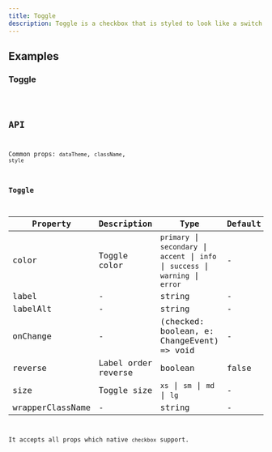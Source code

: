 ```yaml
---
title: Toggle
description: Toggle is a checkbox that is styled to look like a switch button.
---
```


## Examples

### Toggle

<code src="./demo/basic.tsx" />

## API

Common props: `dataTheme`, `className`, `style`

### Toggle

| Property | Description | Type | Default |
| --- | --- | --- | --- |
| color | Toggle color | `primary` \| `secondary` \| `accent` \| `info` \| `success` \| `warning` \| `error` | - |
| label | - | string | - |
| labelAlt | - | string | - |
| onChange | - | (checked: boolean, e: ChangeEvent) => void | - |
| reverse | Label order reverse | boolean | false |
| size | Toggle size | `xs` \| `sm` \| `md` \| `lg` | - |
| wrapperClassName | - | string | - |

It accepts all props which native `checkbox` support.
